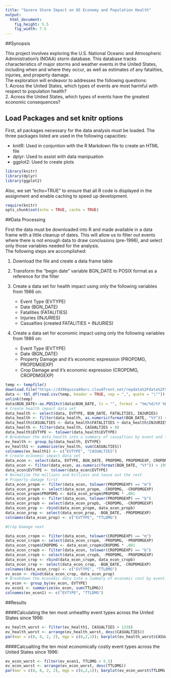 ```yaml
---
title: "Severe Storm Impact on US Economy and Population Health"
output:
  html_document:
    fig_height: 5.5
    fig_width: 7.5
---
```


##Synopsis

This project involves exploring the U.S. National Oceanic and Atmospheric Administration's (NOAA) storm database. This database tracks characteristics of major storms and weather events in the United States, including when and where they occur, as well as estimates of any fatalities, injuries, and property damage.  
The exploration will endeavor to addresses the following questions:  
1. Across the United States, which types of events are most harmful with respect to population health?  
2. Across the United States, which types of events have the greatest economic consequences?

## Load Packages and set knitr options
First, all packages necessary for the data analysis must be loaded. The three packages listed are used in the following capacities:

* knitR: Used in conjuntion with the R Markdown file to create an HTML file
* dplyr: Used to assist with data manipuation
* ggplot2: Used to create plots
```r
library(knitr)
library(dplyr)
library(ggplot2)
```

Also, we set "echo=TRUE" to ensure that all R code is displayed in the assignment and enable caching to speed up development.

```r
require(knitr)
opts_chunk$set(echo = TRUE, cache = TRUE)
```

##Data Processing

First the data must be downloaded into R and made available in a data frame with a little cleanup of dates. This will allow us to filter out events where there is not enough data to draw conclusions (pre-1996), and select only those variables needed for the analysis.  
The following steps are accomplished:

1. Download the file and create a data frame table
2. Transform the "begin date" variable BGN_DATE to POSIX format as a reference for the filter
3. Create a data set for health impact using only the following variables from 1986 on:

    * Event Type (EVTYPE)
    * Date (BGN_DATE)
    * Fatalities (FATALITIES)
    * Injuries (INJURIES)
    * Casualties (created FATALITIES + INJURIES)
    
4. Create a data set for economic impact using only the following variables from 1986 on:

    * Event Type (EVTYPE)
    * Date (BGN_DATE)
    * Property Damage and it's economic expression (PROPDMG, PROPDMGEXP)
    * Crop Damage and it's economic expression (CROPDMG, CROPDMGEXP)

```r
temp <- tempfile()
download.file("https://d396qusza40orc.cloudfront.net/repdata%2Fdata%2FStormData.csv.bz2", method="curl", temp)
data <- tbl_df(read.csv(temp, header = TRUE, sep = ",", quote = "\""))
unlink(temp)
data$BGN_DATE<-as.POSIXct(data$BGN_DATE, tz = "", format = "%m/%d/%Y %H:%M:%S")
# Create health impact data set
data_health <- select(data, EVTYPE, BGN_DATE, FATALITIES, INJURIES)
data_health <- filter(data_health, as.numeric(format(BGN_DATE, "%Y")) > 1995)
data_health$CASUALTIES <- data_health$FATALITIES + data_health$INJURIES
data_health <- filter(data_health, CASUALTIES > 0)
data_health$EVTYPE <- tolower(data_health$EVTYPE)
# Breakdown the data_health into a summary of casualties by event and filter out the events that had no casualties
ev_health <- group_by(data_health, EVTYPE)
ev_health1 <- summarize(ev_health, sum(CASUALTIES))
colnames(ev_health1) <- c("EVTYPE", "CASUALTIES")
# Create economic impact data set
data_econ <- select(data, EVTYPE, BGN_DATE, PROPDMG, PROPDMGEXP, CROPDMG, CROPDMGEXP)
data_econ <- filter(data_econ, as.numeric(format(BGN_DATE, "%Y")) > 1995)
data_econ$EVTYPE <- tolower(data_econ$EVTYPE)
# Normalize the millions and billions and leave out the rest
# Property damage first
data_econ_propm <- filter(data_econ, tolower(PROPDMGEXP) == "m")
data_econ_propm <- select(data_econ_propm, -CROPDMG, -CROPDMGEXP)
data_econ_propm$PROPDMG <- data_econ_propm$PROPDMG * .001
data_econ_propb <- filter(data_econ, tolower(PROPDMGEXP) == "b")
data_econ_propb <- select(data_econ_propb, -CROPDMG, -CROPDMGEXP)
data_econ_prop <- rbind(data_econ_propm, data_econ_propb)
data_econ_prop <- select(data_econ_prop, -BGN_DATE, -PROPDMGEXP)
colnames(data_econ_prop) <- c("EVTYPE", "TTLDMG")

#Crop Damage next

data_econ_cropm <- filter(data_econ, tolower(CROPDMGEXP) == "m")
data_econ_cropm <- select(data_econ_cropm, -PROPDMG, -PROPDMGEXP)
data_econ_cropm$CROPDMG <- data_econ_cropm$CROPDMG * .001
data_econ_cropb <- filter(data_econ, tolower(CROPDMGEXP) == "b")
data_econ_cropb <- select(data_econ_cropb, -PROPDMG, -PROPDMGEXP)
data_econ_crop <- rbind(data_econ_cropm, data_econ_cropb)
data_econ_crop <- select(data_econ_crop, -BGN_DATE, -CROPDMGEXP)
colnames(data_econ_crop) <- c("EVTYPE", "TTLDMG")
ev_econ <- rbind(data_econ_crop, data_econ_prop)
# Breakdown the economic data into a summary of economic cost by event
ev_econ <- group_by(ev_econ, EVTYPE)
ev_econ1 <- summarize(ev_econ, sum(TTLDMG))
colnames(ev_econ1) <- c("EVTYPE", "TTLDMG")
```


##Results

####Calculating the ten most unhealthy event types across the United States since 1996:

```r
ev_health_worst <- filter(ev_health1, CASUALTIES > 1338)
ev_health_worst <- arrange(ev_health_worst, desc(CASUALTIES))
par(mar = c(8, 8, 2, 2), mgp = c(6,2,1)); barplot(ev_health_worst$CASUALTIES, names.arg = ev_health_worst$EVTYPE, horiz = TRUE, las = 2, cex.names = .75, xlab = "Total Casualties Since 1996", ylab = "Event Type   ", main = "Worst Storm Impact on National Health")
```

####Calcualting the ten most economically costly event types across the United States since 1996:

```r
ev_econ_worst <- filter(ev_econ1, TTLDMG > 5.5)
ev_econ_worst <- arrange(ev_econ_worst, desc(TTLDMG))
par(mar = c(8, 8, 2, 2), mgp = c(6,2,1)); barplot(ev_econ_worst$TTLDMG, names.arg = ev_econ_worst$EVTYPE, horiz = TRUE, las = 2, cex.names = .75, xlab = "Total Economic Loss Since 1996 ($B)", ylab = "Event Type", main = "Worst Storm Impact on National Economy")
```

